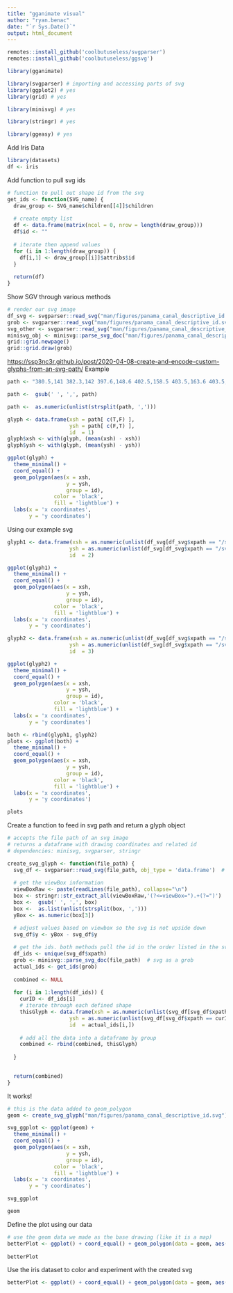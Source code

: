 ```yaml
---
title: "gganimate visual"
author: "ryan.benac"
date: "`r Sys.Date()`"
output: html_document
---
```


```R
remotes::install_github('coolbutuseless/svgparser')
remotes::install_github('coolbutuseless/ggsvg')
```

```r
library(gganimate)

library(svgparser) # importing and accessing parts of svg
library(ggplot2) # yes
library(grid) # yes

library(minisvg) # yes

library(stringr) # yes

library(ggeasy) # yes
```

Add Iris Data
```r
library(datasets)
df <- iris
```

Add function to pull svg ids
```r
# function to pull out shape id from the svg
get_ids <- function(SVG_name) {
  draw_group <- SVG_name$children[[4]]$children
  
  # create empty list
  df <- data.frame(matrix(ncol = 0, nrow = length(draw_group)))
  df$id <- ""
  
  # iterate then append values
  for (i in 1:length(draw_group)) {
    df[i,1] <- draw_group[[i]]$attribs$id
  }
  
  return(df)
}
```

Show SGV through various methods
```r
# render our svg image
df_svg <- svgparser::read_svg("man/figures/panama_canal_descriptive_id.svg", obj_type = 'data.frame')  # svg as a df
grob <- svgparser::read_svg("man/figures/panama_canal_descriptive_id.svg", obj_type = 'grob')  # svg as a grob
svg_other <- svgparser::read_svg("man/figures/panama_canal_descriptive_id.svg", obj_type = 'list')
minisvg_obj <- minisvg::parse_svg_doc("man/figures/panama_canal_descriptive_id.svg")  # svg as mini_svg object (environment)
grid::grid.newpage()
grid::grid.draw(grob)
```

<https://ssp3nc3r.github.io/post/2020-04-08-create-and-encode-custom-glyphs-from-an-svg-path/>
Example
```r
path <- "380.5,141 382.3,142 397.6,148.6 402.5,158.5 403.5,163.6 403.5,168.7 407.3,171.6 408.4,182.9 404.5,188.3 404.5,194.7 404.5,200.5 409,200 413.3,201.8 415.9,213.6 423.5,220.9 426.9,224.8 433.8,240.9 435.4,249.2 435.5,259.7 436.7,273.7 437.7,280.8 438.5,288.4 438.5,295.9 438.6,314.4 437.3,333.5 434.7,345.3 434.4,349.1 440.4,364.6 438,367 430.8,367 429.6,373.5 430.4,384.6 420.2,409.9 403.2,424.1 398.6,428.9 396,432.9 390.5,438.6 385.6,446.6 381.6,458.9 374.2,476.8 369.6,486.4 366.6,496.7 366.5,505.4 370.4,511.6 373.5,523.7 376.5,535 377.5,539.6 378.5,543.7 378.5,545.1 379.5,579.7 379.6,598.7 382.6,615.9 385.2,619.2 387.3,635.2 384.3,650.6 378.1,652 371.1,652 364.9,651.2 358.9,650.1 356.5,650 343.5,650.1 332.5,652.5 332.5,653 329.5,653 329.5,651.2 323.7,650.2 317.7,650.8 315.1,646.8 306.9,647.6 304.6,643.2 304.6,636.5 308.4,633.1 313.9,632 320,631 321,631 341.4,623.6 351.6,614.3 354.5,609.3 354.3,597.1 352.6,584.9 349.2,573.3 343,556.9 340.6,548.9 337.5,536.6 335.7,530.9 330.1,519.2 323.8,506.8 323.5,504.4 323.5,489.9 324.5,483.3 325.3,477.2 324.7,469.6 324.5,467.2 327.7,449.5 330.3,440.6 332.7,432 335.5,421.2 338.4,410.4 340.6,398.8 341.6,384.8 314.5,356.4 299.5,337.6 295,332 293.5,340.4 291.4,348.5 280.1,367.8 268.2,386 265.4,393.3 258.5,411.8 258.5,417.4 256.3,426.5 244.4,447.6 241.8,450.4 237.5,447.5 229.4,444 223.4,438.8 219.1,434.1 207.6,425.6 204.5,424.6 193.5,421.5 183.2,413.9 175.7,407.5 174.5,401.5 175.5,395.5 178.8,392.2 191.2,394.2 195.9,396 201.2,397.9 206.2,399 222.8,399.9 240.7,387.6 249.5,364.3 252.6,348.1 257.8,330.2 260.5,319.3 261.5,313.7 262.3,308.1 261.5,302.1 269.3,292 269.3,288.7 271.2,286.7 277.9,281.3 285.4,280 309.2,285.3 322.1,290.5 317.3,282.2 311.9,275.1 310,274.9 306.4,268.8 306.2,261.5 305.4,250.6 302.7,243.2 300.1,239.1 296.1,239.1 289.5,232.5 284.4,226.4 281.5,229.4 281,228.7 268,231.1 269.7,229.2 262.5,228.8 273.5,226.9 283.3,221.4 285.3,210.1 286.6,202.1 290.5,189.7 293.5,186 299.9,178.1 304.5,176 321.2,170 334.4,174 339.6,175.8 343.4,180.6 346.5,189.9 346.5,191.3 346.7,202.4 347.3,210.5 342,224.8 340.5,229.7 339.6,243.4 343.2,239.7 351.6,236 368.7,226.7 367.2,221.3 364.6,210.9 361.3,199.2 360,195.9 353.9,188.8 352.2,178.4 354.5,174.2 353.5,163.6 357.8,150.4 368.8,142.1 372.5,141 380.5,141"

path <-  gsub(' ', ',', path)

path <-  as.numeric(unlist(strsplit(path, ',')))

glyph <- data.frame(xsh = path[ c(T,F) ],
                    ysh = path[ c(F,T) ],
                    id  = 1)
glyph$xsh <- with(glyph, (mean(xsh) - xsh)) 
glyph$ysh <- with(glyph, (mean(ysh) - ysh)) 

ggplot(glyph) + 
  theme_minimal() +
  coord_equal() +
  geom_polygon(aes(x = xsh, 
                   y = ysh, 
                   group = id),
               color = 'black', 
               fill = 'lightblue') +
  labs(x = 'x coordinates', 
       y = 'y coordinates')
```

Using our example svg
```r
glyph1 <- data.frame(xsh = as.numeric(unlist(df_svg[df_svg$xpath == "/svg/g/rect[1]",1])),
                    ysh = as.numeric(unlist(df_svg[df_svg$xpath == "/svg/g/rect[1]",2])),
                    id  = 2)

ggplot(glyph1) + 
  theme_minimal() +
  coord_equal() +
  geom_polygon(aes(x = xsh, 
                   y = ysh, 
                   group = id),
               color = 'black', 
               fill = 'lightblue') +
  labs(x = 'x coordinates', 
       y = 'y coordinates')

```


```r
glyph2 <- data.frame(xsh = as.numeric(unlist(df_svg[df_svg$xpath == "/svg/g/path",1])),
                    ysh = as.numeric(unlist(df_svg[df_svg$xpath == "/svg/g/path",2])),
                    id  = 3)

ggplot(glyph2) + 
  theme_minimal() +
  coord_equal() +
  geom_polygon(aes(x = xsh, 
                   y = ysh, 
                   group = id),
               color = 'black', 
               fill = 'lightblue') +
  labs(x = 'x coordinates', 
       y = 'y coordinates')

```


```r
both <- rbind(glyph1, glyph2)
plots <- ggplot(both) + 
  theme_minimal() +
  coord_equal() +
  geom_polygon(aes(x = xsh, 
                   y = ysh, 
                   group = id),
               color = 'black', 
               fill = 'lightblue') +
  labs(x = 'x coordinates', 
       y = 'y coordinates')

plots
```

Create a function to feed in svg path and return a glyph object
```r
# accepts the file path of an svg image
# returns a dataframe with drawing coordinates and related id
# dependencies: minisvg, svgparser, stringr

create_svg_glyph <- function(file_path) {
  svg_df <- svgparser::read_svg(file_path, obj_type = 'data.frame')  # svg as a df
  
  # get the viewBox information
  viewBoxRaw <- paste(readLines(file_path), collapse="\n")
  box <- stringr::str_extract_all(viewBoxRaw,'(?<=viewBox=").+(?=")')
  box <-  gsub(' ', ',', box)
  box <-  as.list(unlist(strsplit(box, ',')))
  yBox <- as.numeric(box[3])

  # adjust values based on viewbox so the svg is not upside down
  svg_df$y <- yBox - svg_df$y
  
  # get the ids. both methods pull the id in the order listed in the svg, so we can assume they are equivalent by index
  df_ids <- unique(svg_df$xpath)
  grob <- minisvg::parse_svg_doc(file_path)  # svg as a grob
  actual_ids <- get_ids(grob)
  
  combined <- NULL
  
  for (i in 1:length(df_ids)) {
    curID <- df_ids[i]
    # iterate through each defined shape
    thisGlyph <- data.frame(xsh = as.numeric(unlist(svg_df[svg_df$xpath == curID,1])),
                    ysh = as.numeric(unlist(svg_df[svg_df$xpath == curID,2])),
                    id  = actual_ids[i,])
    
    # add all the data into a dataframe by group
    combined <- rbind(combined, thisGlyph)
    
  }

  
  return(combined)
}
```


It works!
```r
# this is the data added to geom_polygon
geom <- create_svg_glyph("man/figures/panama_canal_descriptive_id.svg")

svg_ggplot <- ggplot(geom) + 
  theme_minimal() +
  coord_equal() +
  geom_polygon(aes(x = xsh, 
                   y = ysh, 
                   group = id),
               color = 'black', 
               fill = 'lightblue') +
  labs(x = 'x coordinates', 
       y = 'y coordinates')

svg_ggplot
```

```r
geom
```

Define the plot using our data
```r
# use the geom data we made as the base drawing (like it is a map)
betterPlot <- ggplot() + coord_equal() + geom_polygon(data = geom, aes(x = xsh, y = ysh, group = id)) + ggeasy::easy_remove_axes() + ggeasy::easy_remove_gridlines()
  
betterPlot
```

Use the iris dataset to color and experiment with the created svg
```r
betterPlot <- ggplot() + coord_equal() + geom_polygon(data = geom, aes(x = xsh, y = ysh, group = id)) + ggeasy::easy_remove_axes() + ggeasy::easy_remove_gridlines()
  

```


```r

```


```r

```


